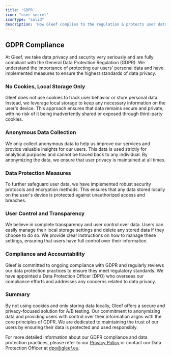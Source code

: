 ```yaml
---
title: 'GDPR'
icon: "user-secret"
iconType: "solid"
description: 'How Gleef complies to the regulation & protects user data'
---
```


## GDPR Compliance
At Gleef, we take data privacy and security very seriously and are fully compliant with the General Data Protection Regulation (GDPR). We understand the importance of protecting our users' personal data and have implemented measures to ensure the highest standards of data privacy.

### No Cookies, Local Storage Only
Gleef does not use cookies to track user behavior or store personal data. Instead, we leverage local storage to keep any necessary information on the user's device. This approach ensures that data remains secure and private, with no risk of it being inadvertently shared or exposed through third-party cookies.

### Anonymous Data Collection
We only collect anonymous data to help us improve our services and provide valuable insights for our users. This data is used strictly for analytical purposes and cannot be traced back to any individual. By anonymizing the data, we ensure that user privacy is maintained at all times.

### Data Protection Measures
To further safeguard user data, we have implemented robust security protocols and encryption methods. This ensures that any data stored locally on the user's device is protected against unauthorized access and breaches.

### User Control and Transparency
We believe in complete transparency and user control over data. Users can easily manage their local storage settings and delete any stored data if they choose to do so. We provide clear instructions on how to manage these settings, ensuring that users have full control over their information.

### Compliance and Accountability
Gleef is committed to ongoing compliance with GDPR and regularly reviews our data protection practices to ensure they meet regulatory standards. We have appointed a Data Protection Officer (DPO) who oversees our compliance efforts and addresses any concerns related to data privacy.

### Summary
By not using cookies and only storing data locally, Gleef offers a secure and privacy-focused solution for A/B testing. Our commitment to anonymizing data and providing users with control over their information aligns with the core principles of GDPR. We are dedicated to maintaining the trust of our users by ensuring their data is protected and used responsibly.

For more detailed information about our GDPR compliance and data protection practices, please refer to our [Privacy Policy](./privacy-policy) or contact our Data Protection Officer at dpo@gleef.eu.
